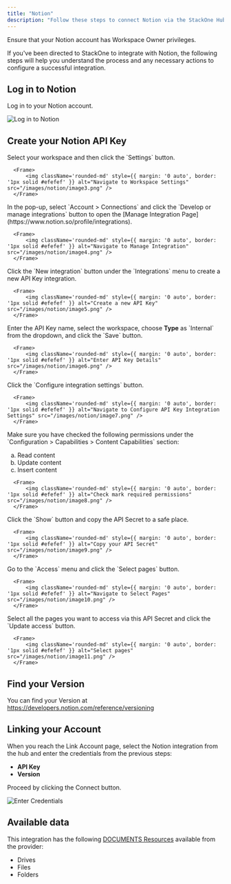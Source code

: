 ```yaml
---
title: "Notion"
description: "Follow these steps to connect Notion via the StackOne Hub successfully."
---
```



<Warning>
  Ensure that your Notion account has Workspace Owner privileges.
</Warning>

If you've been directed to StackOne to integrate with Notion, the following steps will help you understand the process and any necessary actions to configure a successful integration.

## Log in to Notion

Log in to your Notion account.

<Frame>
    <img className='rounded-md' style={{ margin: '0 auto', border: '1px solid #efefef' }} alt="Log in to Notion" src="/images/notion/image2.png" />
</Frame>


## Create your Notion API Key

<Steps>
  <Step title="Navigate to Workspace Settings">
      Select your workspace and then click the `Settings` button.
  
      <Frame>
          <img className='rounded-md' style={{ margin: '0 auto', border: '1px solid #efefef' }} alt="Navigate to Workspace Settings" src="/images/notion/image3.png" />
      </Frame>
  </Step>
  <Step title="Navigate to Manage Integration">
      In the pop-up, select `Account > Connections` and click the `Develop or manage integrations` button to open the [Manage Integration Page](https://www.notion.so/profile/integrations).
  
      <Frame>
          <img className='rounded-md' style={{ margin: '0 auto', border: '1px solid #efefef' }} alt="Navigate to Manage Integration" src="/images/notion/image4.png" />
      </Frame>
  </Step>
  <Step title="Create a new API Key">
      Click the `New integration` button under the `Integrations` menu to create a new API Key integration.
  
      <Frame>
          <img className='rounded-md' style={{ margin: '0 auto', border: '1px solid #efefef' }} alt="Create a new API Key" src="/images/notion/image5.png" />
      </Frame>
  </Step>
  <Step title="Enter API Key Details">
      Enter the API Key name, select the workspace, choose <b>Type</b> as `Internal` from the dropdown, and click the `Save` button.
  
      <Frame>
          <img className='rounded-md' style={{ margin: '0 auto', border: '1px solid #efefef' }} alt="Enter API Key Details" src="/images/notion/image6.png" />
      </Frame>
  </Step>
  <Step title="Navigate to Configure API Integration Settings">
      Click the `Configure integration settings` button.
  
      <Frame>
          <img className='rounded-md' style={{ margin: '0 auto', border: '1px solid #efefef' }} alt="Navigate to Configure API Key Integration Settings" src="/images/notion/image7.png" />
      </Frame>
  </Step>
  <Step title="Configure API Integration Settings">
      Make sure you have checked the following permissions under the `Configuration > Capabilities > Content Capabilities` section:
        <ol type="a">
        <li>Read content</li>
        <li>Update content</li>
        <li>Insert content</li>
       </ol>
  
      <Frame>
          <img className='rounded-md' style={{ margin: '0 auto', border: '1px solid #efefef' }} alt="Check mark required permissions" src="/images/notion/image8.png" />
      </Frame>
  </Step>
  <Step title="Copy the API Secret">
      Click the `Show` button and copy the API Secret to a safe place.
  
      <Frame>
          <img className='rounded-md' style={{ margin: '0 auto', border: '1px solid #efefef' }} alt="Copy your API Secret" src="/images/notion/image9.png" />
      </Frame>
  </Step>
  <Step title="Navigate to Access Page">
      Go to the `Access` menu and click the `Select pages` button.
  
      <Frame>
          <img className='rounded-md' style={{ margin: '0 auto', border: '1px solid #efefef' }} alt="Navigate to Select Pages" src="/images/notion/image10.png" />
      </Frame>
  </Step>
  <Step title="Select pages to access">
      Select all the pages you want to access via this API Secret and click the `Update access` button.
  
      <Frame>
          <img className='rounded-md' style={{ margin: '0 auto', border: '1px solid #efefef' }} alt="Select pages" src="/images/notion/image11.png" />
      </Frame>
  </Step>
</Steps>

## Find your Version

You can find your Version at https://developers.notion.com/reference/versioning

## Linking your Account

When you reach the Link Account page, select the Notion integration from the hub and enter the credentials from the previous steps:
  - **API Key**
  - **Version**

Proceed by clicking the Connect button.

<Frame>
    <img className='rounded-md' style={{ margin: '0 auto', border: '1px solid #efefef' }} alt="Enter Credentials" src="/images/notion/image12.png" />
</Frame>

<IntegrationFooter />

## Available data

This integration has the following [DOCUMENTS Resources](https://docs.stackone.com/reference/getting-started-with-your-api) available from the provider:
<ul>
  <li>Drives</li>
  <li>Files</li>
  <li>Folders</li>
</ul>